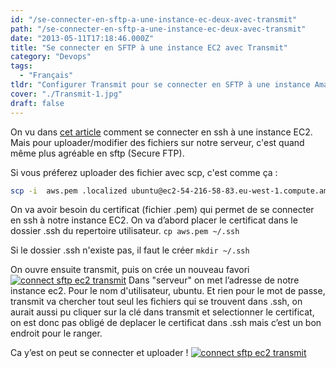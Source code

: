 ```yaml
---
id: "/se-connecter-en-sftp-a-une-instance-ec-deux-avec-transmit"
path: "/se-connecter-en-sftp-a-une-instance-ec-deux-avec-transmit"
date: "2013-05-11T17:18:46.000Z"
title: "Se connecter en SFTP à une instance EC2 avec Transmit"
category: "Devops"
tags: 
  - "Français"
tldr: "Configurer Transmit pour se connecter en SFTP à une instance Amazon EC2"
cover: "./Transmit-1.jpg"
draft: false
---
```


On vu dans [cet article](/posts/configurer-un-serveur-ubuntu-en-10-min-avec-amazon-ec2-et-en-plus-cest-gratuit/ "Configurer gratuitement un serveur ubuntu en 10 min avec amazon EC2") comment se connecter en ssh à une instance EC2. Mais pour uploader/modifier des fichiers sur notre serveur, c'est quand même plus agréable en sftp (Secure FTP).

Si vous préferez uploader des fichier avec scp, c'est comme ça : 
```bash
scp -i  aws.pem .localized ubuntu@ec2-54-216-58-83.eu-west-1.compute.amazonaws.com:~/public_html
```

On va avoir besoin du certificat (fichier .pem) qui permet de se connecter en ssh à notre instance EC2. On va d’abord placer le certificat dans le dossier .ssh du repertoire utilisateur. `cp aws.pem ~/.ssh`

Si le dossier .ssh n'existe pas, il faut le créer `mkdir ~/.ssh`

On ouvre ensuite transmit, puis on crée un nouveau favori [![connect sftp ec2 transmit](./Screen-shot-2013-05-10-at-3.20.11-PM.png)](/posts/wp-content/uploads/2013/05/Screen-shot-2013-05-10-at-3.20.11-PM.png) Dans "serveur" on met l’adresse de notre instance ec2. Pour le nom d'utilisateur, ubuntu. Et rien pour le mot de passe, transmit va chercher tout seul les fichiers qui se trouvent dans .ssh, on aurait aussi pu cliquer sur la clé dans transmit et selectionner le certificat, on est donc pas obligé de deplacer le certificat dans .ssh mais c’est un bon endroit pour le ranger.

Ca y’est on peut se connecter et uploader ! [![connect sftp ec2 transmit](./Screen-shot-2013-05-11-at-7.15.26-PM.png)](/posts/wp-content/uploads/2013/05/Screen-shot-2013-05-11-at-7.15.26-PM.png)
